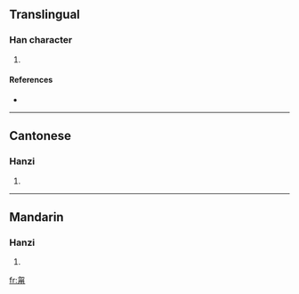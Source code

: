 ==Translingual==

===Han character===
{{Han char|rn=101|rad=用|as=04|sn=9|four=2722<sub>7</sub>|canj=心竹月手 (PHBQ)}}

# {{defn|Han|sort=用04}}

====References====
* {{Han ref|kx=0756.051|hdz=10259.060|uh=752E|ud=29998|bh=CFD9|bd=53209}}

----

==Cantonese==

===Hanzi===
{{yue-hanzi|jyut=|y=fung6}}

# {{defn|Cantonese}}

----

==Mandarin==

===Hanzi===
{{cmn-hanzi|pin=[[fèng]] ([[feng4]]), [[nìng]] ([[ning4]])|wg=feng<sup>4</sup>, ning<sup>4</sup>}}

# {{defn|Mandarin}}

[[fr:甮]]